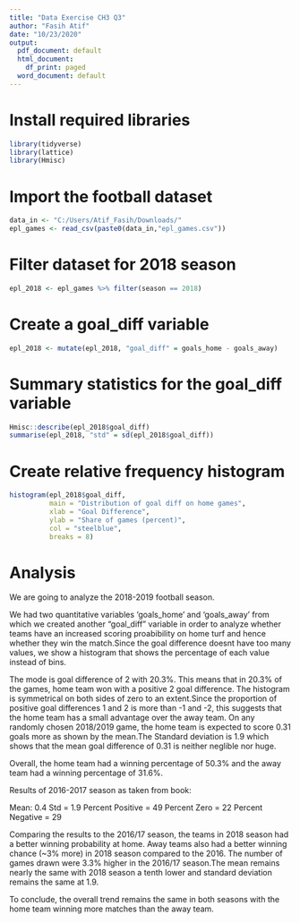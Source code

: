 ---
title: "Data Exercise CH3 Q3"
author: "Fasih Atif"
date: "10/23/2020"
output:
  pdf_document: default
  html_document:
    df_print: paged
  word_document: default
---
# Install required libraries
```{r, message=FALSE,warning=FALSE}
library(tidyverse)
library(lattice)
library(Hmisc)
```

# Import the football dataset
```{r, message=FALSE,warning=FALSE}
data_in <- "C:/Users/Atif_Fasih/Downloads/"
epl_games <- read_csv(paste0(data_in,"epl_games.csv"))
```

# Filter dataset for 2018 season
```{r}
epl_2018 <- epl_games %>% filter(season == 2018)
```

# Create a goal_diff variable
```{r}
epl_2018 <- mutate(epl_2018, "goal_diff" = goals_home - goals_away)
```

# Summary statistics for the goal_diff variable
```{r}
Hmisc::describe(epl_2018$goal_diff)
summarise(epl_2018, "std" = sd(epl_2018$goal_diff))
```

# Create relative frequency histogram
```{r}
histogram(epl_2018$goal_diff,
          main = "Distribution of goal diff on home games",
          xlab = "Goal Difference",
          ylab = "Share of games (percent)",
          col = "steelblue",
          breaks = 8)
```

# Analysis
We are going to analyze the 2018-2019 football season.

We had two quantitative variables 'goals_home' and 'goals_away' from which we created another "goal_diff" variable in order to analyze whether teams have an increased scoring proabibility on home turf and hence whether they win the match.Since the goal difference doesnt have too many values, we show a histogram that shows the percentage of each value instead of bins.

The mode is goal difference of 2 with 20.3%. This means that in  20.3% of the games, home team won with a positive 2 goal difference. The histogram is symmetrical on both sides of zero to an extent.Since the proportion of positive goal differences 1 and 2 is more than -1 and -2, this suggests that the home team has a small advantage over the away team. 
On any randomly chosen 2018/2019 game, the home team is expected to score 0.31 goals more as shown by the mean.The Standard deviation is 1.9 which shows that the mean goal difference of 0.31 is neither neglible nor huge.

Overall, the home team had a winning percentage of 50.3% and the away team had a winning percentage of 31.6%.

Results of 2016-2017 season as taken from book:

Mean: 0.4
Std = 1.9
Percent Positive = 49
Percent Zero = 22
Percent Negative = 29

Comparing the results to the 2016/17 season, the teams in 2018 season had a better winning probability at home. Away teams also had a better winning chance (~3% more) in 2018 season compared to the 2016. The number of games drawn were 3.3% higher in the 2016/17 season.The mean remains nearly the same with 2018 season a tenth lower and standard deviation remains the same at 1.9.

To conclude, the overall trend remains the same in both seasons with the home team winning more matches than the away team. 



